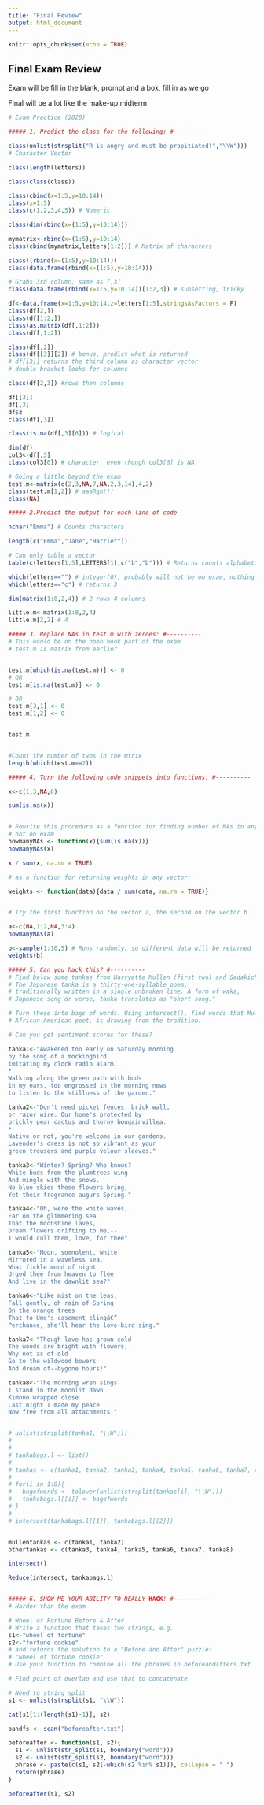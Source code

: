```yaml
---
title: "Final Review"
output: html_document
---
```


```r
knitr::opts_chunk$set(echo = TRUE)
```

## Final Exam Review

Exam will be fill in the blank, prompt and a box, fill in as we go

Final will be a lot like the make-up midterm

```r

# Exam Practice (2020)

##### 1. Predict the class for the following: #----------

class(unlist(strsplit("R is angry and must be propitiated!","\\W")))
# Character Vector

class(length(letters))

class(class(class))

class(cbind(x=1:5,y=10:14))
class(x=1:5)
class(c(1,2,3,4,5)) # Numeric

class(dim(rbind(x=(1:5),y=10:14)))

mymatrix<-rbind(x=(1:5),y=10:14)
class(cbind(mymatrix,letters[1:2])) # Matrix of characters

class((rbind(x=(1:5),y=10:14)))
class(data.frame(rbind(x=(1:5),y=10:14)))

# Grabs 3rd column, same as [,3]
class(data.frame(rbind(x=1:5,y=10:14))[1:2,3]) # subsetting, tricky

df<-data.frame(x=1:5,y=10:14,z=letters[1:5],stringsAsFactors = F)
class(df[2,])
class(df[1:2,])
class(as.matrix(df[,1:2]))
class(df[,1:2])

class(df[,2])
class(df[[3]][2]) # bonus, predict what is returned
# df[[3]] returns the third column as character vector
# double bracket looks for columns 

class(df[2,3]) #rows then columns

df[[3]]
df[,3]
df$z
class(df[,3])

class(is.na(df[,3][6])) # logical

dim(df)
col3<-df[,3]
class(col3[6]) # character, even though col3[6] is NA

# Going a little beyond the exam
test.m<-matrix(c(2,3,NA,7,NA,2,3,14),4,2)
class(test.m[1,2]) # aaaRgh!!!
class(NA)

##### 2.Predict the output for each line of code

nchar("Emma") # Counts characters

length(c("Emma","Jane","Harriet"))

# Can only table a vector
table(c(letters[1:5],LETTERS[1],c("b","b"))) # Returns counts alphabetized, 

which(letters=="") # integer(0), probably will not be on exam, nothing with the flavor of integer
which(letters=="c") # returns 3

dim(matrix(1:8,2,4)) # 2 rows 4 columns

little.m<-matrix(1:8,2,4)
little.m[2,2] # 4

##### 3. Replace NAs in test.m with zeroes: #----------
# This would be on the open book part of the exam
# test.m is matrix from earlier


test.m[which(is.na(test.m))] <- 0
# OR
test.m[is.na(test.m)] <- 0

# OR
test.m[3,1] <- 0
test.m[1,2] <- 0


test.m


#Count the number of twos in the mtrix
length(which(test.m==2))

##### 4. Turn the following code snippets into functions: #----------

x<-c(1,3,NA,6)

sum(is.na(x))


# Rewrite this procedure as a function for finding number of NAs in any vector:
# not on exam
howmanyNAs <- function(x){sum(is.na(x))}
howmanyNAs(x)

x / sum(x, na.rm = TRUE)

# as a function for returning weights in any vector:

weights <- function(data){data / sum(data, na.rm = TRUE)}


# Try the first function on the vector a, the second on the vector b

a<-c(NA,1:2,NA,3:4)
howmanyNAs(a)

b<-sample(1:10,5) # Runs randomly, so different data will be returned
weights(b)

##### 5. Can you hack this? #----------
# Find below some tankas from Harryette Mullen (first two) and Sadakichi Hartmann
# The Japanese tanka is a thirty-one-syllable poem, 
# traditionally written in a single unbroken line. A form of waka, 
# Japanese song or verse, tanka translates as "short song."

# Turn these into bags of words. Using intersect(), find words that Mullen, a modern 
# African-American poet, is drawing from the tradition.

# Can you get sentiment scores for these?

tanka1<-"Awakened too early on Saturday morning 
by the song of a mockingbird 
imitating my clock radio alarm.
*
Walking along the green path with buds 
in my ears, too engrossed in the morning news
to listen to the stillness of the garden."

tanka2<-"Don't need picket fences, brick wall, 
or razor wire. Our home's protected by 
prickly pear cactus and thorny bougainvillea.
*
Native or not, you're welcome in our gardens. 
Lavender's dress is not so vibrant as your 
green trousers and purple velour sleeves."

tanka3<-"Winter? Spring? Who knows? 
White buds from the plumtrees wing 
And mingle with the snows. 
No blue skies these flowers bring, 
Yet their fragrance augurs Spring." 

tanka4<-"Oh, were the white waves, 
Far on the glimmering sea 
That the moonshine laves, 
Dream flowers drifting to me,--
I would cull them, love, for thee"

tanka5<-"Moon, somnolent, white, 
Mirrored in a waveless sea, 
What fickle mood of night 
Urged thee from heaven to flee 
And live in the dawnlit sea?" 

tanka6<-"Like mist on the leas, 
Fall gently, oh rain of Spring 
On the orange trees 
That to Ume's casement clingâ€”
Perchance, she'll hear the love-bird sing." 

tanka7<-"Though love has grown cold 
The woods are bright with flowers, 
Why not as of old 
Go to the wildwood bowers 
And dream of--bygone hours!"

tanka8<-"The morning wren sings
I stand in the moonlit dawn
Kimono wrapped close
Last night I made my peace
Now free from all attachments."


# unlist(strsplit(tanka1, "\\W")))
# 
# 
# tankabags.l <- list()
# 
# tankas <- c(tanka1, tanka2, tanka3, tanka4, tanka5, tanka6, tanka7, tanka8)
# 
# for(i in 1:8){
#   bagofwords <- tolower(unlist(strsplit(tankas[i], "\\W")))
#   tankabags.l[[i]] <- bagofwords
# }
# 
# intersect(tankabags.l[[1]], tankabags.l[[2]])


mullentankas <- c(tanka1, tanka2)
othertankas <- c(tanka3, tanka4, tanka5, tanka6, tanka7, tanka8)

intersect()

Reduce(intersect, tankabags.l)


##### 6. SHOW ME YOUR ABILITY TO REALLY HACK! #----------
# Harder than the exam

# Wheel of Fortune Before & After
# Write a function that takes two strings, e.g.
s1<-"wheel of fortune"
s2<-"fortune cookie"
# and returns the solution to a "Before and After" puzzle:
# "wheel of fortune cookie"
# Use your function to combine all the phrases in beforeandafters.txt

# Find point of overlap and use that to concatenate

# Need to string split
s1 <- unlist(strsplit(s1, "\\W"))

cat(s1[1:(length(s1)-1)], s2)

bandfs <- scan("beforeafter.txt")

beforeafter <- function(s1, s2){
  s1 <- unlist(str_split(s1, boundary("word")))
  s2 <- unlist(str_split(s2, boundary("word")))
  phrase <- paste(c(s1, s2[-which(s2 %in% s1)]), collapse = " ")
  return(phrase)
}

beforeafter(s1, s2)

```


